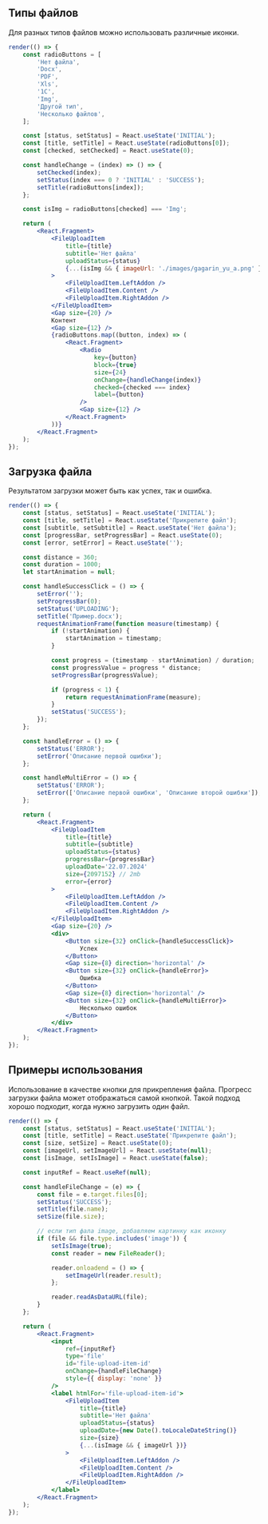 ## Типы файлов

Для разных типов файлов можно использовать различные иконки.

```jsx live mobileHeight={500}
render(() => {
    const radioButtons = [
        'Нет файла',
        'Docx',
        'PDF',
        'Xls',
        '1C',
        'Img',
        'Другой тип',
        'Несколько файлов',
    ];

    const [status, setStatus] = React.useState('INITIAL');
    const [title, setTitle] = React.useState(radioButtons[0]);
    const [checked, setChecked] = React.useState(0);

    const handleChange = (index) => () => {
        setChecked(index);
        setStatus(index === 0 ? 'INITIAL' : 'SUCCESS');
        setTitle(radioButtons[index]);
    };

    const isImg = radioButtons[checked] === 'Img';

    return (
        <React.Fragment>
            <FileUploadItem
                title={title}
                subtitle='Нет файла'
                uploadStatus={status}
                {...(isImg && { imageUrl: './images/gagarin_yu_a.png' })}
            >
                <FileUploadItem.LeftAddon />
                <FileUploadItem.Content />
                <FileUploadItem.RightAddon />
            </FileUploadItem>
            <Gap size={20} />
            Контент
            <Gap size={12} />
            {radioButtons.map((button, index) => (
                <React.Fragment>
                    <Radio
                        key={button}
                        block={true}
                        size={24}
                        onChange={handleChange(index)}
                        checked={checked === index}
                        label={button}
                    />
                    <Gap size={12} />
                </React.Fragment>
            ))}
        </React.Fragment>
    );
});
```

## Загрузка файла

Результатом загрузки может быть как успех, так и ошибка.

```jsx live mobileHeight={500}
render(() => {
    const [status, setStatus] = React.useState('INITIAL');
    const [title, setTitle] = React.useState('Прикрепите файл');
    const [subtitle, setSubtitle] = React.useState('Нет файла');
    const [progressBar, setProgressBar] = React.useState(0);
    const [error, setError] = React.useState('');

    const distance = 360;
    const duration = 1000;
    let startAnimation = null;

    const handleSuccessClick = () => {
        setError('');
        setProgressBar(0);
        setStatus('UPLOADING');
        setTitle('Пример.docx');
        requestAnimationFrame(function measure(timestamp) {
            if (!startAnimation) {
                startAnimation = timestamp;
            }

            const progress = (timestamp - startAnimation) / duration;
            const progressValue = progress * distance;
            setProgressBar(progressValue);

            if (progress < 1) {
                return requestAnimationFrame(measure);
            }
            setStatus('SUCCESS');
        });
    };

    const handleError = () => {
        setStatus('ERROR');
        setError('Описание первой ошибки');
    };

    const handleMultiError = () => {
        setStatus('ERROR');
        setError(['Описание первой ошибки', 'Описание второй ошибки']);
    };

    return (
        <React.Fragment>
            <FileUploadItem
                title={title}
                subtitle={subtitle}
                uploadStatus={status}
                progressBar={progressBar}
                uploadDate='22.07.2024'
                size={2097152} // 2mb
                error={error}
            >
                <FileUploadItem.LeftAddon />
                <FileUploadItem.Content />
                <FileUploadItem.RightAddon />
            </FileUploadItem>
            <Gap size={20} />
            <div>
                <Button size={32} onClick={handleSuccessClick}>
                    Успех
                </Button>
                <Gap size={8} direction='horizontal' />
                <Button size={32} onClick={handleError}>
                    Ошибка
                </Button>
                <Gap size={8} direction='horizontal' />
                <Button size={32} onClick={handleMultiError}>
                    Несколько ошибок
                </Button>
            </div>
        </React.Fragment>
    );
});
```

## Примеры использования

Использование в качестве кнопки для прикрепления файла. Прогресс загрузки файла может отображаться самой кнопкой. Такой подход хорошо подходит, когда нужно загрузить один файл.

```jsx live mobileHeight={500}
render(() => {
    const [status, setStatus] = React.useState('INITIAL');
    const [title, setTitle] = React.useState('Прикрепите файл');
    const [size, setSize] = React.useState(0);
    const [imageUrl, setImageUrl] = React.useState(null);
    const [isImage, setIsImage] = React.useState(false);

    const inputRef = React.useRef(null);

    const handleFileChange = (e) => {
        const file = e.target.files[0];
        setStatus('SUCCESS');
        setTitle(file.name);
        setSize(file.size);

        // если тип фала image, добавляем картинку как иконку
        if (file && file.type.includes('image')) {
            setIsImage(true);
            const reader = new FileReader();

            reader.onloadend = () => {
                setImageUrl(reader.result);
            };

            reader.readAsDataURL(file);
        }
    };

    return (
        <React.Fragment>
            <input
                ref={inputRef}
                type='file'
                id='file-upload-item-id'
                onChange={handleFileChange}
                style={{ display: 'none' }}
            />
            <label htmlFor='file-upload-item-id'>
                <FileUploadItem
                    title={title}
                    subtitle='Нет файла'
                    uploadStatus={status}
                    uploadDate={new Date().toLocaleDateString()}
                    size={size}
                    {...(isImage && { imageUrl })}
                >
                    <FileUploadItem.LeftAddon />
                    <FileUploadItem.Content />
                    <FileUploadItem.RightAddon />
                </FileUploadItem>
            </label>
        </React.Fragment>
    );
});
```
